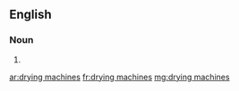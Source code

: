 ==English==

===Noun===
{{head|en|noun plural form}}

# {{plural of|drying machine|lang=en}}

[[ar:drying machines]]
[[fr:drying machines]]
[[mg:drying machines]]